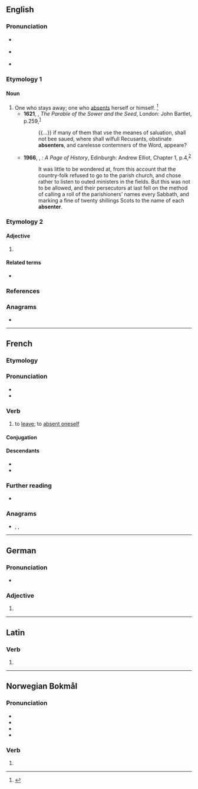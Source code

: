 ==English==

===Pronunciation===
* {{a|GenAm|noun}} {{IPA|en|/æbˈsɛn.tɚ/}}
* {{a|GenAm|adjective}} {{IPA|en|/ˈæb.sən.tɚ/}}
* {{rhymes|en|ɛntə(ɹ)|s=3}}

===Etymology 1===
{{suffix|en|absent|er|id2=agent noun}}

====Noun====
{{en-noun}}

# One who stays away; one who [[absent]]s herself or himself. {{defdate|First attested in the late 16<sup>th</sup> century.}}<ref name=SOED>{{R:SOED5|page=8}}</ref>
#* '''1621''', {{w|Thomas Taylor (priest, 1576–1632)|Thomas Taylor}}, ''The Parable of the Sower and the Seed'', London: John Bartlet, p.{{nbsp}}259,<sup>[http://name.umdl.umich.edu/A13547.0001.001]</sup>
#*: {{...}} if many of them that vse the meanes of saluation, shall not bee saued, where shall wilfull Recusants, obstinate '''absenters''', and carelesse contemners of the Word, appeare?
#* '''1966''', {{w|Robert Louis Stevenson}}, ''{{w|Covenanter|The Pentland Rising}}: A Page of History'', Edinburgh: Andrew Elliot, Chapter 1, p.{{nbsp}}4,<sup>[https://catalog.hathitrust.org/Record/100158233]</sup>
#*: It was little to be wondered at, from this account that the country-folk refused to go to the parish church, and chose rather to listen to outed ministers in the fields.  But this was not to be allowed, and their persecutors at last fell on the method of calling a roll of the parishioners’ names every Sabbath, and marking a fine of twenty shillings Scots to the name of each '''absenter'''.

===Etymology 2===

====Adjective====
{{head|en|comparative adjective}}

# {{lb|en|rare}} {{en-comparative of|absent}}

====Related terms====
* {{l|en|absentee}}

===References===
<references/>

===Anagrams===
* {{anagrams|en|a=abeenrst|base rent}}

----

==French==

===Etymology===
{{suffix|fr|absent|er}}

===Pronunciation===
* {{fr-IPA}}
* {{audio|fr|Fr-absenter.ogg|Audio}}

===Verb===
{{fr-verb}}

# {{lb|fr|reflexive}} to [[leave]]; to [[absent#Verb|absent oneself]]

====Conjugation====
{{fr-conj-auto|refl=yes}}

====Descendants====
* {{desc|de|absentieren|bor=1}}
* {{desc|nb|absentere|bor=1}}

===Further reading===
* {{R:TLFi}}

===Anagrams===
* {{l|fr|basèrent}}, {{l|fr|bernâtes}}, {{l|fr|ébrasent}}

----

==German==

===Pronunciation===
* {{audio|de|De-absenter.ogg|Audio}}

===Adjective===
{{head|de|adjective form}}

# {{de-adj form of|absent}}

----

==Latin==

===Verb===
{{la-verb-form|absenter}}

# {{inflection of|la|absentō||1|s|pres|pasv|subj}}

----

==Norwegian Bokmål==

===Pronunciation===
* {{IPA|nb|/absənˈteːr/|/apsənˈteːr/}}
* {{audio|nb|NB - Pronunciation of Norwegian Bokmål «absenter».ogg|Audio}}
* {{rhymes|nb|eːr}}
* {{hyph|nb|ab|sen|ter}}

===Verb===
{{head|nb|verb form}}

# {{imperative of|nb|absentere}}